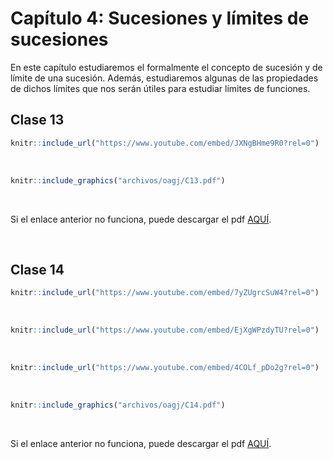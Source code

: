 
# Capítulo 4: Sucesiones y límites de sucesiones {-}

En este capítulo estudiaremos el formalmente el concepto de sucesión y de límite de una sucesión. Además, estudiaremos algunas de las propiedades de dichos límites que nos serán útiles para estudiar límites de funciones.


## Clase 13  

<!--Aquí aparecerán tanto el video como las notas de dicha clase.-->
```r
knitr::include_url("https://www.youtube.com/embed/JXNgBHme9R0?rel=0")
```

</br> <!--Esto se pone para que se genere un espacio en blanco en la salida html-->


```r
knitr::include_graphics("archivos/oagj/C13.pdf")
```

<br/>

Si el enlace anterior no funciona, puede descargar el pdf [AQUÍ](archivos/oagj/C13.pdf).


<br/>

## Clase 14  

<!--Aquí aparecerán tanto el video como las notas de dicha clase.-->
```r
knitr::include_url("https://www.youtube.com/embed/7yZUgrcSuW4?rel=0")
```

</br> <!--Esto se pone para que se genere un espacio en blanco en la salida html-->

```r
knitr::include_url("https://www.youtube.com/embed/EjXgWPzdyTU?rel=0")
```

</br> <!--Esto se pone para que se genere un espacio en blanco en la salida html-->

```r
knitr::include_url("https://www.youtube.com/embed/4COLf_pDo2g?rel=0")
```

</br> <!--Esto se pone para que se genere un espacio en blanco en la salida html--> 


```r
knitr::include_graphics("archivos/oagj/C14.pdf")
```

<br/>

Si el enlace anterior no funciona, puede descargar el pdf [AQUÍ](archivos/oagj/C14.pdf).


<br/>

